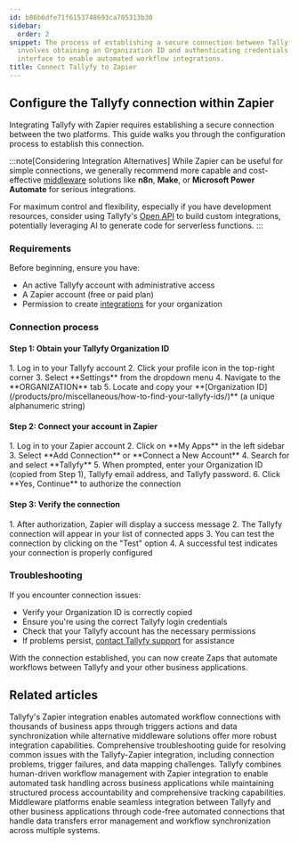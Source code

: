 ```yaml
---
id: b86b6dfe71f6153748693ca705313b30
sidebar:
  order: 2
snippet: The process of establishing a secure connection between Tallyfy and Zapier
  involves obtaining an Organization ID and authenticating credentials through Zapier's
  interface to enable automated workflow integrations.
title: Connect Tallyfy to Zapier
---
```



## Configure the Tallyfy connection within Zapier

Integrating Tallyfy with Zapier requires establishing a secure connection between the two platforms. This guide walks you through the configuration process to establish this connection.

:::note[Considering Integration Alternatives]
While Zapier can be useful for simple connections, we generally recommend more capable and cost-effective [middleware](/products/pro/integrations/middleware/) solutions like **n8n**, **Make**, or **Microsoft Power Automate** for serious integrations.

For maximum control and flexibility, especially if you have development resources, consider using Tallyfy's [Open API](/products/pro/integrations/open-api/) to build custom integrations, potentially leveraging AI to generate code for serverless functions.
:::

### Requirements

Before beginning, ensure you have:

- An active Tallyfy account with administrative access
- A Zapier account (free or paid plan)
- Permission to create [integrations](/products/pro/integrations/) for your organization

### Connection process

#### Step 1: Obtain your Tallyfy Organization ID

<Steps>
1. Log in to your Tallyfy account
2. Click your profile icon in the top-right corner
3. Select **Settings** from the dropdown menu
4. Navigate to the **ORGANIZATION** tab
5. Locate and copy your **[Organization ID](/products/pro/miscellaneous/how-to-find-your-tallyfy-ids/)** (a unique alphanumeric string)
</Steps>

#### Step 2: Connect your account in Zapier

<Steps>
1. Log in to your Zapier account
2. Click on **My Apps** in the left sidebar
3. Select **Add Connection** or **Connect a New Account**
4. Search for and select **Tallyfy**
5. When prompted, enter your Organization ID (copied from Step 1), Tallyfy email address, and Tallyfy password.
6. Click **Yes, Continue** to authorize the connection
</Steps>

#### Step 3: Verify the connection

<Steps>
1. After authorization, Zapier will display a success message
2. The Tallyfy connection will appear in your list of connected apps
3. You can test the connection by clicking on the "Test" option
4. A successful test indicates your connection is properly configured
</Steps>

### Troubleshooting

If you encounter connection issues:

- Verify your Organization ID is correctly copied
- Ensure you're using the correct Tallyfy login credentials
- Check that your Tallyfy account has the necessary permissions
- If problems persist, [contact Tallyfy support](/products/pro/miscellaneous/support/how-can-i-contact-tallyfys-support-team/) for assistance

With the connection established, you can now create Zaps that automate workflows between Tallyfy and your other business applications.


## Related articles
<CardGrid>
<LinkTitleCard header="<b>Middleware > Zapier</b>" href="/products/pro/integrations/middleware/zapier/" > Tallyfy's Zapier integration enables automated workflow connections with thousands of business apps through triggers actions and data synchronization while alternative middleware solutions offer more robust integration capabilities. </LinkTitleCard>
<LinkTitleCard header="<b>Zapier > Troubleshooting Tallyfy-Zapier integration issues</b>" href="/products/pro/integrations/middleware/zapier/zapier-integration-troubleshooting/" > Comprehensive troubleshooting guide for resolving common issues with the Tallyfy-Zapier integration, including connection problems, trigger failures, and data mapping challenges. </LinkTitleCard>
<LinkTitleCard header="<b>Zapier > Tallyfy & Zapier</b>" href="/products/pro/integrations/middleware/zapier/how-can-i-improve-task-management-with-tallyfy/" > Tallyfy combines human-driven workflow management with Zapier integration to enable automated task handling across business applications while maintaining structured process accountability and comprehensive tracking capabilities. </LinkTitleCard>
<LinkTitleCard header="<b>Integrations > Middleware</b>" href="/products/pro/integrations/middleware/" > Middleware platforms enable seamless integration between Tallyfy and other business applications through code-free automated connections that handle data transfers error management and workflow synchronization across multiple systems. </LinkTitleCard>
</CardGrid>